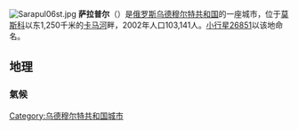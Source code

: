 {{城市|
城市名称=萨拉普尔|
外文名称={{lang|ru|Сарапул}}|
市徽1=Coat of Arms of Sarapul (Udmurtia) (1781).png|
国家=俄罗斯|
区=乌德穆尔特共和国|
南北=北|纬度=56|纬分=32|
东西=东|经度=53|经分=46|
官方语言=[[俄语|俄语]]、[[乌德穆尔特语|乌德穆尔特语]]|
人口=103,141|
统计时间=2002年|
建城时间=1596年，1780年设市|
时区=UTC+4<br />UTC+5（夏令时）|
電話編碼=+7 34147|
网址=www.sarapul.ru|
}}
[[File:Sarapul06st.jpg|thumb]]
'''萨拉普尔'''（{{lang|ru|Сарапул}}）是[[俄罗斯|俄罗斯]][[乌德穆尔特共和国|乌德穆尔特共和国]]的一座城市，位于[[莫斯科|莫斯科]]以东1,250千米的[[卡马河|卡马河]]畔，2002年人口103,141人。[[小行星列表/26001-27000|小行星26851]]以该地命名。

== 地理 ==
=== 氣候 ===
<div style="max-width:75%">{{Infobox weather
|location = 萨拉普尔 
|metric_first = yes 
|single_line = yes 
|source = [https://sharpweather.com/climate/sarapul/ Climate and weather Sarapul]
|Jan_REC_Hi_°C = 4.3
|Feb_REC_Hi_°C = 5.6
|Mar_REC_Hi_°C = 10.8
|Apr_REC_Hi_°C = 28.2
|May_REC_Hi_°C = 32.7
|Jun_REC_Hi_°C = 36.2
|Jul_REC_Hi_°C = 37.0
|Aug_REC_Hi_°C = 38.3
|Sep_REC_Hi_°C = 31.9
|Oct_REC_Hi_°C = 22.5
|Nov_REC_Hi_°C = 12.1
|Dec_REC_Hi_°C = 4.5
|Year_REC_Hi_°C = 38.3
|Jan_REC_Lo_°C = -38.4
|Feb_REC_Lo_°C = -37.6
|Mar_REC_Lo_°C = -30.9
|Apr_REC_Lo_°C = -19.1
|May_REC_Lo_°C = -5.9
|Jun_REC_Lo_°C = -0.2
|Jul_REC_Lo_°C = 4.6
|Aug_REC_Lo_°C = -0.7
|Sep_REC_Lo_°C = -4.6
|Oct_REC_Lo_°C = -13.7
|Nov_REC_Lo_°C = -32.3
|Dec_REC_Lo_°C = -39.4
|Year_REC_Lo_°C = -39.4
|Jan_Hi_°C = -8.8
|Feb_Hi_°C = -7.5
|Mar_Hi_°C = -0.6
|Apr_Hi_°C = 9.6
|May_Hi_°C = 19.0
|Jun_Hi_°C = 23.8
|Jul_Hi_°C = 25.4
|Aug_Hi_°C = 22.5
|Sep_Hi_°C = 15.9
|Oct_Hi_°C = 7.3
|Nov_Hi_°C = -1.7
|Dec_Hi_°C = -6.9
|Year_Hi_°C = 8.2
|Jan_Lo_°C = -16.0
|Feb_Lo_°C = -15.1
|Mar_Lo_°C = -8.7
|Apr_Lo_°C = 0.2
|May_Lo_°C = 6.9
|Jun_Lo_°C = 12.3
|Jul_Lo_°C = 14.3
|Aug_Lo_°C = 12.1
|Sep_Lo_°C = 7.1
|Oct_Lo_°C = 1.0
|Nov_Lo_°C = -7.0
|Dec_Lo_°C = -13.4
|Year_Lo_°C = -0.5
|Jan_MEAN_°C = -12.4
|Feb_MEAN_°C = -11.3
|Mar_MEAN_°C = -4.7
|Apr_MEAN_°C = 4.9
|May_MEAN_°C = 13.0
|Jun_MEAN_°C = 18.1
|Jul_MEAN_°C = 19.9
|Aug_MEAN_°C = 17.3
|Sep_MEAN_°C = 11.5
|Oct_MEAN_°C = 4.1
|Nov_MEAN_°C = -4.4
|Dec_MEAN_°C = -10.2
|Year_MEAN_°C = 3.8
|Jan_Precip_mm = 41.3
|Feb_Precip_mm = 28.7
|Mar_Precip_mm = 30.1
|Apr_Precip_mm = 31.5
|May_Precip_mm = 47.6
|Jun_Precip_mm = 63.1
|Jul_Precip_mm = 60.4
|Aug_Precip_mm = 69.2
|Sep_Precip_mm = 58.2
|Oct_Precip_mm = 54.9
|Nov_Precip_mm = 48.6
|Dec_Precip_mm = 42.1
|Year_Precip_mm = 575.7
|}}
</div>


{{commons category|Sarapul}}

{{烏德穆爾特共和國行政區劃}}
{{Authority control}}
{{DEFAULTSORT:Сарапул}}
[[Category:乌德穆尔特共和国城市|Category:乌德穆尔特共和国城市]]

{{russia-geo-stub}}